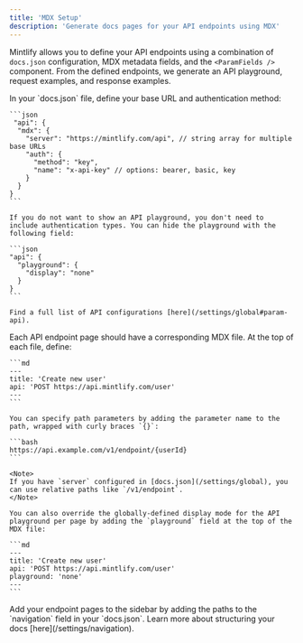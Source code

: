 ```yaml
---
title: 'MDX Setup'
description: 'Generate docs pages for your API endpoints using MDX'
---
```


Mintlify allows you to define your API endpoints using a combination of `docs.json` configuration, MDX metadata fields, and the `<ParamFields />` component. From the defined endpoints, we generate an API playground, request examples, and response examples.

<Steps>
  <Step title="Configure your API">
    In your `docs.json` file, define your base URL and authentication method:

    ```json
     "api": {
      "mdx": {
        "server": "https://mintlify.com/api", // string array for multiple base URLs
        "auth": {
          "method": "key",
          "name": "x-api-key" // options: bearer, basic, key
        }
      }
    }
    ```

    If you do not want to show an API playground, you don't need to include authentication types. You can hide the playground with the following field:

    ```json
    "api": {
      "playground": {
        "display": "none"
      }
    }
    ```

    Find a full list of API configurations [here](/settings/global#param-api).
  </Step>
  
  <Step title="Create your endpoint pages">
    Each API endpoint page should have a corresponding MDX file. At the top of each file, define:

    ```md
    ---
    title: 'Create new user'
    api: 'POST https://api.mintlify.com/user'
    ---
    ```

    You can specify path parameters by adding the parameter name to the path, wrapped with curly braces `{}`:

    ```bash
    https://api.example.com/v1/endpoint/{userId}
    ```

    <Note>
    If you have `server` configured in [docs.json](/settings/global), you can use relative paths like `/v1/endpoint`.
    </Note>

    You can also override the globally-defined display mode for the API playground per page by adding the `playground` field at the top of the MDX file:

    ```md
    ---
    title: 'Create new user'
    api: 'POST https://api.mintlify.com/user'
    playground: 'none'
    ---
    ```
  </Step>

  <Step title="Add your endpoints to your docs">
    Add your endpoint pages to the sidebar by adding the paths to the `navigation` field in your `docs.json`. Learn more about structuring your docs [here](/settings/navigation).
  </Step>
</Steps>